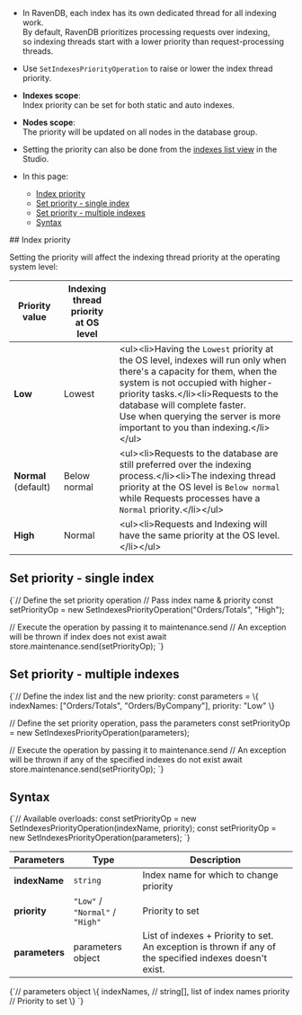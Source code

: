 
<Admonition type="note" title="">

* In RavenDB, each index has its own dedicated thread for all indexing work.  
  By default, RavenDB prioritizes processing requests over indexing,  
  so indexing threads start with a lower priority than request-processing threads.  

* Use `SetIndexesPriorityOperation` to raise or lower the index thread priority.  

* **Indexes scope**:  
  Index priority can be set for both static and auto indexes.  

* **Nodes scope**:  
  The priority will be updated on all nodes in the database group.

* Setting the priority can also be done from the [indexes list view](../../../../studio/database/indexes/indexes-list-view.mdx#indexes-list-view---actions) in the Studio.  

* In this page:
    * [Index priority](../../../../client-api/operations/maintenance/indexes/set-index-priority.mdx#index-priority)
    * [Set priority - single index](../../../../client-api/operations/maintenance/indexes/set-index-priority.mdx#set-priority---single-index)
    * [Set priority - multiple indexes](../../../../client-api/operations/maintenance/indexes/set-index-priority.mdx#set-priority---multiple-indexes)
    * [Syntax](../../../../client-api/operations/maintenance/indexes/set-index-priority.mdx#syntax)

</Admonition>
## Index priority

Setting the priority will affect the indexing thread priority at the operating system level:  

| Priority value | Indexing thread priority<br/> at OS level | |
| - | - | - |
| **Low** | Lowest | &lt;ul&gt;&lt;li&gt;Having the `Lowest` priority at the OS level, indexes will run only when there's a capacity for them, when the system is not occupied with higher-priority tasks.&lt;/li&gt;&lt;li&gt;Requests to the database will complete faster.<br/>Use when querying the server is more important to you than indexing.&lt;/li&gt;&lt;/ul&gt; |
| **Normal** (default) | Below normal | &lt;ul&gt;&lt;li&gt;Requests to the database are still preferred over the indexing process.&lt;/li&gt;&lt;li&gt;The indexing thread priority at the OS level is `Below normal`<br/>while Requests processes have a `Normal` priority.&lt;/li&gt;&lt;/ul&gt; |
| **High** | Normal | &lt;ul&gt;&lt;li&gt;Requests and Indexing will have the same priority at the OS level.&lt;/li&gt;&lt;/ul&gt; |



## Set priority - single index

<TabItem value="set_priority_single" label="set_priority_single">
<CodeBlock language="js">
{`// Define the set priority operation
// Pass index name & priority
const setPriorityOp = new SetIndexesPriorityOperation("Orders/Totals", "High");

// Execute the operation by passing it to maintenance.send
// An exception will be thrown if index does not exist
await store.maintenance.send(setPriorityOp);
`}
</CodeBlock>
</TabItem>



## Set priority - multiple indexes

<TabItem value="set_priority_multiple" label="set_priority_multiple">
<CodeBlock language="js">
{`// Define the index list and the new priority:
const parameters = \{
    indexNames: ["Orders/Totals", "Orders/ByCompany"],
    priority: "Low"
\}

// Define the set priority operation, pass the parameters
const setPriorityOp = new SetIndexesPriorityOperation(parameters);

// Execute the operation by passing it to maintenance.send
// An exception will be thrown if any of the specified indexes do not exist
await store.maintenance.send(setPriorityOp);
`}
</CodeBlock>
</TabItem>



## Syntax

<TabItem value="syntax_1" label="syntax_1">
<CodeBlock language="js">
{`// Available overloads:
const setPriorityOp = new SetIndexesPriorityOperation(indexName, priority);
const setPriorityOp = new SetIndexesPriorityOperation(parameters);
`}
</CodeBlock>
</TabItem>

| Parameters | Type | Description |
| - | - | - |
| **indexName** | `string` | Index name for which to change priority |
| **priority** | `"Low"` /<br/> `"Normal"` /<br/> `"High"` | Priority to set |
| **parameters** | parameters object | List of indexes + Priority to set.<br/>An exception is thrown if any of the specified indexes doesn't exist. |

<TabItem value="syntax_2" label="syntax_2">
<CodeBlock language="js">
{`// parameters object
\{
    indexNames, // string[], list of index names
    priority    // Priority to set
\}
`}
</CodeBlock>
</TabItem>




